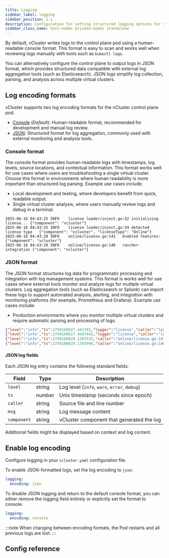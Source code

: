 ```yaml
---
title: Logging
sidebar_label: logging
sidebar_position: 1.1
description: Configuration for setting structured logging options for vCluster.
sidebar_class_name: host-nodes private-nodes standalone
---
```



By default, vCluster writes logs to the control plane pod using a human-readable console format. This format is easy to scan and works well when reviewing logs manually with tools such as `kubectl logs`. 

You can alternatively configure the control plane to output logs in JSON format, which provides structured data compatible with external log aggregation tools (such as Elasticsearch). JSON logs simplify log collection, parsing, and analysis across multiple virtual clusters.

## Log encoding formats

vCluster supports two log encoding formats for the vCluster control plane pod.

- [Console](#console-format) (_Default_): Human-readable format, recommended for development and manual log review.
- [JSON](#json-format): Structured format for log aggregation, commonly used with external monitoring and analysis tools. 

### Console format

The console format provides human-readable logs with timestamps, log levels, source locations, and contextual information. This format works well for use cases where users are troubleshooting a single virtual cluster. Choose this format in environments where human readability is more important than structured log parsing. Example use cases include:

- Local development and testing, where developers benefit from quick, readable output.
- Single virtual cluster analysis, where users manually review logs and debug in a terminal.

```text
2025-06-16 04:43:25	INFO	license	loader/inject.go:52	initializing license...	{"component": "vcluster"}
2025-06-16 04:43:25	INFO	license	loader/inject.go:59	detected license type	{"component": "vcluster", "licenseType": "Online"}
2025-06-16 04:43:29	INFO	online/license.go:141	Enabled features:	{"component": "vcluster"}
2025-06-16 04:43:29	INFO	online/license.go:146	rancher-integration	{"component": "vcluster"}
```

<!-- vale off -->
### JSON format

The JSON format structures log data for programmatic processing and integration with log management systems. This format is works well for use cases where external tools monitor and analyze logs for multiple virtual clusters. Log aggregation tools (such as Elasticsearch or Splunk) can import these logs to support automated analysis, alerting, and integration with monitoring platforms (for example, Prometheus and Grafana). Example use cases include:

- Production environments where you monitor multiple virtual clusters and require automatic parsing and processing of logs.

```json
{"level":"info","ts":1750160027.442782,"logger":"license","caller":"loader/inject.go:52","msg":"initializing license...","component":"vcluster"}
{"level":"info","ts":1750160027.4497442,"logger":"license","caller":"loader/inject.go:59","msg":"detected license type","component":"vcluster","licenseType":"Online"}
{"level":"info","ts":1750160029.1307533,"caller":"online/license.go:141","msg":"Enabled features:","component":"vcluster"}
{"level":"info","ts":1750160029.1307998,"caller":"online/license.go:146","msg":"connected-clusters","component":"vcluster"}
```

#### JSON log fields

Each JSON log entry contains the following standard fields:

| Field | Type | Description |
|-------|------|-------------|
| `level` | string | Log level (`info`, `warn`, `error`, `debug`) |
| `ts`    | number | Unix timestamp (seconds since epoch) |
| `caller`| string | Source file and line number |
| `msg`   | string | Log message content |
| `component` | string | vCluster component that generated the log |

Additional fields might be displayed based on context and log content.

## Enable log encoding

Configure logging in your `vcluster.yaml` configuration file. 

To enable JSON-formatted logs, set the log encoding to `json`:

```yaml 
logging:
  encoding: json
```

To disable JSON logging and return to the default console format, you can either remove the logging field entirely or explicitly set the format to console:

```yaml
logging:
  encoding: console
```

:::note
When changing between encoding formats, the Pod restarts and all previous logs are lost. 
:::

## Config reference

<Logging />

